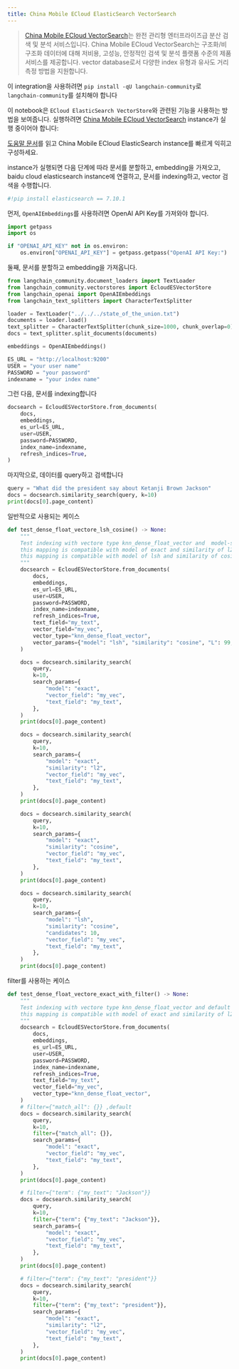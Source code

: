 ```yaml
---
title: China Mobile ECloud ElasticSearch VectorSearch
---
```


>[China Mobile ECloud VectorSearch](https://ecloud.10086.cn/portal/product/elasticsearch)는 완전 관리형 엔터프라이즈급 분산 검색 및 분석 서비스입니다. China Mobile ECloud VectorSearch는 구조화/비구조화 데이터에 대해 저비용, 고성능, 안정적인 검색 및 분석 플랫폼 수준의 제품 서비스를 제공합니다. vector database로서 다양한 index 유형과 유사도 거리 측정 방법을 지원합니다.

이 integration을 사용하려면 `pip install -qU langchain-community`로 `langchain-community`를 설치해야 합니다

이 notebook은 `ECloud ElasticSearch VectorStore`와 관련된 기능을 사용하는 방법을 보여줍니다.
실행하려면 [China Mobile ECloud VectorSearch](https://ecloud.10086.cn/portal/product/elasticsearch) instance가 실행 중이어야 합니다:

[도움말 문서](https://ecloud.10086.cn/op-help-center/doc/category/1094)를 읽고 China Mobile ECloud ElasticSearch instance를 빠르게 익히고 구성하세요.

instance가 실행되면 다음 단계에 따라 문서를 분할하고, embedding을 가져오고, baidu cloud elasticsearch instance에 연결하고, 문서를 indexing하고, vector 검색을 수행합니다.

```python
#!pip install elasticsearch == 7.10.1
```

먼저, `OpenAIEmbeddings`를 사용하려면 OpenAI API Key를 가져와야 합니다.

```python
import getpass
import os

if "OPENAI_API_KEY" not in os.environ:
    os.environ["OPENAI_API_KEY"] = getpass.getpass("OpenAI API Key:")
```

둘째, 문서를 분할하고 embedding을 가져옵니다.

```python
from langchain_community.document_loaders import TextLoader
from langchain_community.vectorstores import EcloudESVectorStore
from langchain_openai import OpenAIEmbeddings
from langchain_text_splitters import CharacterTextSplitter
```

```python
loader = TextLoader("../../../state_of_the_union.txt")
documents = loader.load()
text_splitter = CharacterTextSplitter(chunk_size=1000, chunk_overlap=0)
docs = text_splitter.split_documents(documents)

embeddings = OpenAIEmbeddings()

ES_URL = "http://localhost:9200"
USER = "your user name"
PASSWORD = "your password"
indexname = "your index name"
```

그런 다음, 문서를 indexing합니다

```python
docsearch = EcloudESVectorStore.from_documents(
    docs,
    embeddings,
    es_url=ES_URL,
    user=USER,
    password=PASSWORD,
    index_name=indexname,
    refresh_indices=True,
)
```

마지막으로, 데이터를 query하고 검색합니다

```python
query = "What did the president say about Ketanji Brown Jackson"
docs = docsearch.similarity_search(query, k=10)
print(docs[0].page_content)
```

일반적으로 사용되는 케이스

```python
def test_dense_float_vectore_lsh_cosine() -> None:
    """
    Test indexing with vectore type knn_dense_float_vector and  model-similarity of lsh-cosine
    this mapping is compatible with model of exact and similarity of l2/cosine
    this mapping is compatible with model of lsh and similarity of cosine
    """
    docsearch = EcloudESVectorStore.from_documents(
        docs,
        embeddings,
        es_url=ES_URL,
        user=USER,
        password=PASSWORD,
        index_name=indexname,
        refresh_indices=True,
        text_field="my_text",
        vector_field="my_vec",
        vector_type="knn_dense_float_vector",
        vector_params={"model": "lsh", "similarity": "cosine", "L": 99, "k": 1},
    )

    docs = docsearch.similarity_search(
        query,
        k=10,
        search_params={
            "model": "exact",
            "vector_field": "my_vec",
            "text_field": "my_text",
        },
    )
    print(docs[0].page_content)

    docs = docsearch.similarity_search(
        query,
        k=10,
        search_params={
            "model": "exact",
            "similarity": "l2",
            "vector_field": "my_vec",
            "text_field": "my_text",
        },
    )
    print(docs[0].page_content)

    docs = docsearch.similarity_search(
        query,
        k=10,
        search_params={
            "model": "exact",
            "similarity": "cosine",
            "vector_field": "my_vec",
            "text_field": "my_text",
        },
    )
    print(docs[0].page_content)

    docs = docsearch.similarity_search(
        query,
        k=10,
        search_params={
            "model": "lsh",
            "similarity": "cosine",
            "candidates": 10,
            "vector_field": "my_vec",
            "text_field": "my_text",
        },
    )
    print(docs[0].page_content)
```

filter를 사용하는 케이스

```python
def test_dense_float_vectore_exact_with_filter() -> None:
    """
    Test indexing with vectore type knn_dense_float_vector and default model/similarity
    this mapping is compatible with model of exact and similarity of l2/cosine
    """
    docsearch = EcloudESVectorStore.from_documents(
        docs,
        embeddings,
        es_url=ES_URL,
        user=USER,
        password=PASSWORD,
        index_name=indexname,
        refresh_indices=True,
        text_field="my_text",
        vector_field="my_vec",
        vector_type="knn_dense_float_vector",
    )
    # filter={"match_all": {}} ,default
    docs = docsearch.similarity_search(
        query,
        k=10,
        filter={"match_all": {}},
        search_params={
            "model": "exact",
            "vector_field": "my_vec",
            "text_field": "my_text",
        },
    )
    print(docs[0].page_content)

    # filter={"term": {"my_text": "Jackson"}}
    docs = docsearch.similarity_search(
        query,
        k=10,
        filter={"term": {"my_text": "Jackson"}},
        search_params={
            "model": "exact",
            "vector_field": "my_vec",
            "text_field": "my_text",
        },
    )
    print(docs[0].page_content)

    # filter={"term": {"my_text": "president"}}
    docs = docsearch.similarity_search(
        query,
        k=10,
        filter={"term": {"my_text": "president"}},
        search_params={
            "model": "exact",
            "similarity": "l2",
            "vector_field": "my_vec",
            "text_field": "my_text",
        },
    )
    print(docs[0].page_content)
```